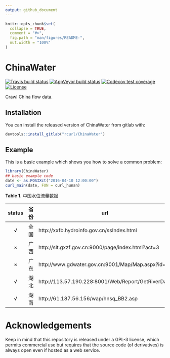 ```yaml
---
output: github_document
---
```


<!-- README.md is generated from README.Rmd. Please edit that file -->

```r
knitr::opts_chunk$set(
  collapse = TRUE,
  comment = "#>",
  fig.path = "man/figures/README-",
  out.width = "100%"
)
```
# ChinaWater

<!-- badges: start -->
[![Travis build status](https://travis-ci.org/kongdd/ChinaWater.svg?branch=master)](https://travis-ci.org/kongdd/ChinaWater)
[![AppVeyor build status](https://ci.appveyor.com/api/projects/status/github/kongdd/ChinaWater?branch=master&svg=true)](https://ci.appveyor.com/project/kongdd/ChinaWater)
[![Codecov test coverage](https://codecov.io/gh/kongdd/ChinaWater/branch/master/graph/badge.svg)](https://codecov.io/gh/kongdd/ChinaWater?branch=master)
[![License](http://img.shields.io/badge/license-GPL%20%28%3E=%203%29-brightgreen.svg?style=flat)](http://www.gnu.org/licenses/gpl-3.0.html)
<!-- badges: end -->

Crawl China flow data.

## Installation

You can install the released version of ChinaWater from gitlab with:

``` r
devtools::install_gitlab("rcurl/ChinaWater")
```

## Example

This is a basic example which shows you how to solve a common problem:

```r
library(ChinaWater)
## basic example code
date <- as.POSIXct("2016-04-10 12:00:00")
curl_main(date, FUN = curl_hunan)
```

**Table 1.** 中国水位流量数据

| status | 省份 | url                                                | 水位 | 流量 |
| :----: | ---- | -------------------------------------------------- | :--: | :--: |
|   √    | 全国 | http://xxfb.hydroinfo.gov.cn/ssIndex.html          |  √   |  √   |
|   ×    | 广西 | http://slt.gxzf.gov.cn:9000/page/index.html?act=3  |      |      |
|   ×    | 广东 | http://www.gdwater.gov.cn:9001/Map/Map.aspx?id=    |  √   |      |
|   √    | 湖北 | http://113.57.190.228:8001/Web/Report/GetRiverData |  √   |  √   |
|   √    | 湖南 | http://61.187.56.156/wap/hnsq_BB2.asp              |  √   |  √   |


# Acknowledgements

Keep in mind that this repository is released under a GPL-3 license,
which permits commercial use but requires that the source code (of
derivatives) is always open even if hosted as a web service.
